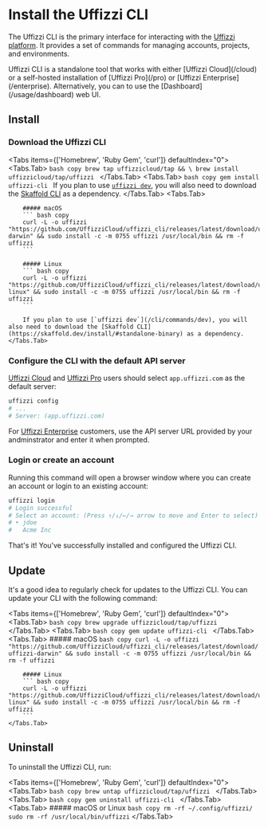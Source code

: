 
# Install the Uffizzi CLI

The Uffizzi CLI is the primary interface for interacting with the [Uffizzi platform](/install/platform). It provides a set of commands for managing accounts, projects, and environments.

<Callout type="info">
    Uffizzi CLI is a standalone tool that works with either [Uffizzi Cloud](/cloud) or a self-hosted installation of [Uffizzi Pro](/pro) or [Uffizzi Enterprise](/enterprise). Alternatively, you can to use the [Dashboard](/usage/dashboard) web UI.
</Callout>

## Install

<Steps>

### Download the Uffizzi CLI

<Tabs items={['Homebrew', 'Ruby Gem', 'curl']} defaultIndex="0">
    <Tabs.Tab>
        ```bash copy
		brew tap uffizzicloud/tap && \
		brew install uffizzicloud/tap/uffizzi
		```
    </Tabs.Tab>
    <Tabs.Tab>
        ```bash copy
		gem install uffizzi-cli
		```
    If you plan to use [`uffizzi dev`](/cli/commands/dev), you will also need to download the [Skaffold CLI](https://skaffold.dev/install/#standalone-binary) as a dependency.
    </Tabs.Tab>
    <Tabs.Tab>

        ##### macOS
        ``` bash copy
        curl -L -o uffizzi "https://github.com/UffizziCloud/uffizzi_cli/releases/latest/download/uffizzi-darwin" && sudo install -c -m 0755 uffizzi /usr/local/bin && rm -f uffizzi
        ```

        ##### Linux
        ``` bash copy
        curl -L -o uffizzi "https://github.com/UffizziCloud/uffizzi_cli/releases/latest/download/uffizzi-linux" && sudo install -c -m 0755 uffizzi /usr/local/bin && rm -f uffizzi
        ```

        If you plan to use [`uffizzi dev`](/cli/commands/dev), you will also need to download the [Skaffold CLI](https://skaffold.dev/install/#standalone-binary) as a dependency.
    </Tabs.Tab>
</Tabs>

### Configure the CLI with the default API server

[Uffizzi Cloud](/cloud) and [Uffizzi Pro](/install/pro) users should select `app.uffizzi.com` as the default server:

```bash copy
uffizzi config
# ...
# Server: (app.uffizzi.com)
```

For [Uffizzi Enterprise](/enterprise) customers, use the API server URL provided by your andminstrator and enter it when prompted.

### Login or create an account

Running this command will open a browser window where you can create an account or login to an existing account:

```bash copy
uffizzi login
# Login successful
# Select an account: (Press ↑/↓/←/→ arrow to move and Enter to select)
# ‣ jdoe
#   Acme Inc
```
</Steps>

That's it! You've successfully installed and configured the Uffizzi CLI.

## Update

It's a good idea to regularly check for updates to the Uffizzi CLI. You can update your CLI with the following command:

<Tabs items={['Homebrew', 'Ruby Gem', 'curl']} defaultIndex="0">
    <Tabs.Tab>
        ```bash copy
		brew upgrade uffizzicloud/tap/uffizzi
		```
    </Tabs.Tab>
    <Tabs.Tab>
        ```bash copy
		gem update uffizzi-cli
		```
    </Tabs.Tab>
    <Tabs.Tab>
        ##### macOS
        ``` bash copy
        curl -L -o uffizzi "https://github.com/UffizziCloud/uffizzi_cli/releases/latest/download/uffizzi-darwin" && sudo install -c -m 0755 uffizzi /usr/local/bin && rm -f uffizzi
        ```

        ##### Linux
        ``` bash copy
        curl -L -o uffizzi "https://github.com/UffizziCloud/uffizzi_cli/releases/latest/download/uffizzi-linux" && sudo install -c -m 0755 uffizzi /usr/local/bin && rm -f uffizzi
        ```
    </Tabs.Tab>
</Tabs>

## Uninstall

To uninstall the Uffizzi CLI, run:

<Tabs items={['Homebrew', 'Ruby Gem', 'curl']} defaultIndex="0">
    <Tabs.Tab>
        ```bash copy
		brew untap uffizzicloud/tap/uffizzi
		```
    </Tabs.Tab>
    <Tabs.Tab>
        ```bash copy
		gem uninstall uffizzi-cli
		```
    </Tabs.Tab>
    <Tabs.Tab>
        ##### macOS or Linux
        ``` bash copy
        rm -rf ~/.config/uffizzi/
        sudo rm -rf /usr/local/bin/uffizzi
        ```
    </Tabs.Tab>
</Tabs>